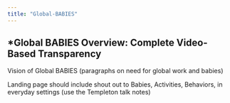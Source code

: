 ```yaml
---
title: "Global-BABIES"
---
```


## \*Global BABIES Overview: Complete Video-Based Transparency 

Vision of Global BABIES (paragraphs on need for global work and babies)

Landing page should include shout out to Babies, Activities, Behaviors, in everyday settings (use the Templeton talk notes)
